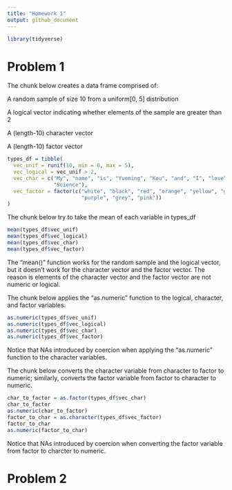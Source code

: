 ```yaml
---
title: "Homework 1"
output: github_document
---
```


```r
library(tidyverse)
```

# Problem 1

The chunk below creates a data frame comprised of:


A random sample of size 10 from a uniform[0, 5] distribution

A logical vector indicating whether elements of the sample are greater than 2

A (length-10) character vector

A (length-10) factor vector

```r
types_df = tibble(
  vec_unif = runif(10, min = 0, max = 5),
  vec_logical = vec_unif > 2,
  vec_char = c("My", "name", "is", "Yueming", "Kou", "and", "I", "love", "Data", 
               "Science"),
  vec_factor = factor(c("white", "black", "red", "orange", "yellow", "green", "blue", 
                        "purple", "grey", "pink"))
)
```

The chunk below try to take the mean of each variable in types_df

```r
mean(types_df$vec_unif)
mean(types_df$vec_logical)
mean(types_df$vec_char)
mean(types_df$vec_factor)
```

The "mean()" function works for the random sample and the logical vector,
but it doesn't work for the character vector and the factor vector.
The reason is elements of the character vector and the factor vector are not numeric or logical.

The chunk below applies the "as.numeric" function to the logical, character, and factor variables.

```r
as.numeric(types_df$vec_unif)
as.numeric(types_df$vec_logical)
as.numeric(types_df$vec_char)
as.numeric(types_df$vec_factor)
```

Notice that NAs introduced by coercion when applying the "as.numeric" function to the character variables.


The chunk below converts the character variable from character to factor to numeric; similarly, converts the factor variable from factor to character to numeric.

```r
char_to_factor = as.factor(types_df$vec_char)
char_to_factor
as.numeric(char_to_factor)
factor_to_char = as.character(types_df$vec_factor)
factor_to_char
as.numeric(factor_to_char)
```

Notice that NAs introduced by coercion when converting the factor variable from factor to charcter to numeric.

# Problem 2